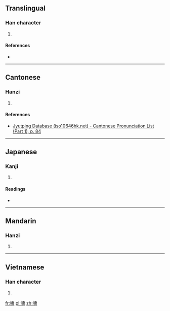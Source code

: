==Translingual==

===Han character===
{{Han char|rn=30|rad=口|as=14|sn=17|four=|canj=口土弓戈 (RGNI)|ids=⿰[[口]][[壽]]}}

# {{defn|Han|sort=口14}}

====References====
* {{Han ref|kx=0212.050|dkj=04470|dj=0434.390|hdz=10695.110|uh=568B|ud=22155}}

----

==Cantonese==

===Hanzi===
{{yue-hanzi|jyut=[[cau4]]|y=chau4}}

# {{defn|lang=yue|sort=口14}}

====References====
*[http://www.iso10646hk.net/jp/document/download.jsp Jyutping Database (iso10646hk.net) - Cantonese Pronunciation List (Part 1), p. 84]

----

==Japanese==

===Kanji===
{{ja-kanji|grade=|rs=口14}}

# {{defn|lang=ja|sort=口14}}

====Readings====
* {{ja-readings|on=[[ちゅう]] (chū), [[ちゅ]] (chu)|kun=[[たれ]] (tare), [[のろう]] (norou)}}

----

==Mandarin==

===Hanzi===
{{cmn-hanzi|pin=[[chóu]] ([[chou2]])|wg=ch'ou<sup>2</sup>}}

# {{defn|lang=cmn|sort=口14}}

----

==Vietnamese==

===Han character===
{{vi-hantu|[[trù]]|rs=口14}}

# {{defn|lang=vi|sort=口14}}

[[fr:嚋]]
[[pl:嚋]]
[[zh:嚋]]